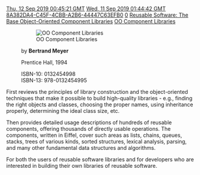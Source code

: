 [[Property:modification_date|Thu, 12 Sep 2019 00:45:21 GMT]]
[[Property:publication_date|Wed, 11 Sep 2019 01:44:42 GMT]]
[[Property:uuid|8A382DA4-C45F-4CBB-A2B6-44447C63EFB0]]
[[Property:weight|0]]
[[Property:title|Reusable Software: The Base Object-Oriented Component Libraries]]
[[Property:link_title|OO Component Libraries]]
{{UnderConstruction|PLACE HOLDER FOR WORK IN PROGRESS}}

:[[File:OOComponentLibrariesSmall.jpg|OO Component Libraries]]

:by '''Bertrand Meyer'''

:Prentice Hall, 1994 

:ISBN-10: 0132454998
:ISBN-13: 978-0132454995

First reviews the principles of library construction and the object-oriented techniques that make it possible to build high-quality libraries - e.g., finding the right objects and classes, choosing the proper names, using inheritance properly, determining the ideal class size, etc. 

Then provides detailed usage descriptions of hundreds of reusable components, offering thousands of directly usable operations. The components, written in Eiffel, cover such areas as lists, chains, queues, stacks, trees of various kinds, sorted structures, lexical analysis, parsing, and many other fundamental data structures and algorithms. 

For both the users of reusable software libraries and for developers who are interested in building their own libraries of reusable software.

{{Info|The last half of the book is taken up by a reprint of the contract form of the libraries as per printing time therefore not current.

use the documentation here ... }}